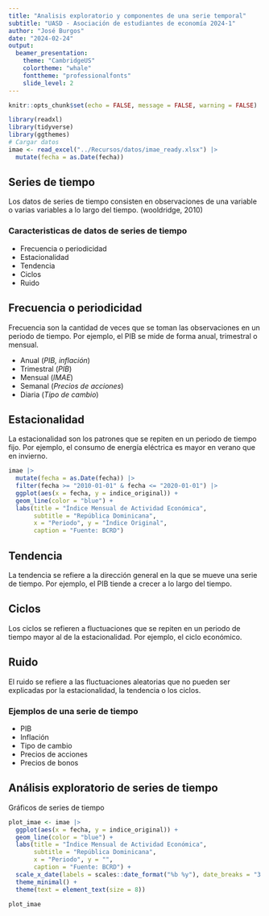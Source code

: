 ```yaml
---
title: "Analisis exploratorio y componentes de una serie temporal"
subtitle: "UASD - Asociación de estudiantes de economía 2024-1"
author: "José Burgos"
date: "2024-02-24"
output:
  beamer_presentation:
    theme: "CambridgeUS"
    colortheme: "whale"
    fonttheme: "professionalfonts"
    slide_level: 2
---
```


```r
knitr::opts_chunk$set(echo = FALSE, message = FALSE, warning = FALSE)

library(readxl)
library(tidyverse)
library(ggthemes)
# Cargar datos
imae <- read_excel("../Recursos/datos/imae_ready.xlsx") |> 
  mutate(fecha = as.Date(fecha))
```

## Series de tiempo

\textcolor{red}{Este es un subtítulo en rojo.}

Los datos de series de tiempo consisten en observaciones de una variable o varias variables a lo largo del tiempo. (wooldridge, 2010)

### Caracteristicas de datos de series de tiempo

-   Frecuencia o periodicidad
-   Estacionalidad
-   Tendencia
-   Ciclos
-   Ruido

## Frecuencia o periodicidad

Frecuencia son la cantidad de veces que se toman las observaciones en un periodo de tiempo. Por ejemplo, el PIB se mide de forma anual, trimestral o mensual.

-   Anual (*PIB, inflación*)
-   Trimestral (*PIB*)
-   Mensual (*IMAE*)
-   Semanal (*Precios de acciones*)
-   Diaria (*Tipo de cambio*)

## Estacionalidad

La estacionalidad son los patrones que se repiten en un periodo de tiempo fijo. Por ejemplo, el consumo de energía eléctrica es mayor en verano que en invierno.

```r
imae |> 
  mutate(fecha = as.Date(fecha)) |> 
  filter(fecha >= "2010-01-01" & fecha <= "2020-01-01") |> 
  ggplot(aes(x = fecha, y = indice_original)) + 
  geom_line(color = "blue") + 
  labs(title = "Índice Mensual de Actividad Económica",
       subtitle = "República Dominicana",
       x = "Periodo", y = "Índice Original", 
       caption = "Fuente: BCRD")

```

## Tendencia

La tendencia se refiere a la dirección general en la que se mueve una serie de tiempo. Por ejemplo, el PIB tiende a crecer a lo largo del tiempo.

## Ciclos

Los ciclos se refieren a fluctuaciones que se repiten en un periodo de tiempo mayor al de la estacionalidad. Por ejemplo, el ciclo económico.

## Ruido

El ruido se refiere a las fluctuaciones aleatorias que no pueden ser explicadas por la estacionalidad, la tendencia o los ciclos.

### Ejemplos de una serie de tiempo

-   PIB
-   Inflación
-   Tipo de cambio
-   Precios de acciones
-   Precios de bonos

## Análisis exploratorio de series de tiempo

Gráficos de series de tiempo

```r
plot_imae <- imae |>
  ggplot(aes(x = fecha, y = indice_original)) +
  geom_line(color = "blue") +
  labs(title = "Índice Mensual de Actividad Económica",
       subtitle = "República Dominicana",
       x = "Periodo", y = "", 
       caption = "Fuente: BCRD") +
  scale_x_date(labels = scales::date_format("%b %y"), date_breaks = "3 year") + 
  theme_minimal() +
  theme(text = element_text(size = 8))

plot_imae

```
